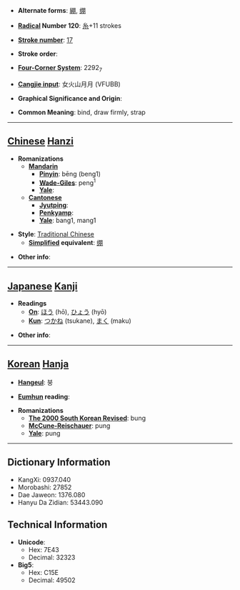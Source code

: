 * '''Alternate forms''': [[綳]], [[绷]]

* '''[[Wiktionary:Chinese radical index| Radical]] Number 120''': [[Wiktionary:Chinese radical index 糸|糸]]+11 strokes

* '''[[Wiktionary:Chinese total strokes index|Stroke number]]''': [[Wiktionary:Chinese total strokes index 17|17]]

* '''Stroke order''': 

* '''[[Wiktionary:Chinese four corner index|Four-Corner System]]''': 2292<sub>7</sub>

* '''[[Wiktionary:Chinese Cangjie index|Cangjie input]]''': 女火山月月 (VFUBB)

* '''Graphical Significance and Origin''': 

* '''Common Meaning''': bind, draw firmly, strap

----

== [[Chinese]] [[Hanzi]] ==

* '''Romanizations'''
** '''[[Mandarin]]'''
*** '''[[Pinyin]]''': bēng (beng1)
*** '''[[Wade-Giles]]''': peng<sup>1</sup>
*** '''[[Yale]]''': 
** '''[[Cantonese]]'''
*** '''[[Jyutping]]''':
*** '''[[Penkyamp]]''': 
*** '''[[Yale]]''': bang1, mang1

* '''Style''': [[Traditional Chinese]] 
** '''[[Simplified Chinese|Simplified]] equivalent''': [[绷]]

* '''Other info''': 

----

== [[Japanese]] [[Kanji]] ==

* '''Readings'''
** '''[[On]]''': [[ほう]] (hō), [[ひょう]] (hyō)
** '''[[Kun]]''': [[つかね]] (tsukane), [[まく]] (maku)

* '''Other info''':  

----

== [[Korean]] [[Hanja]] ==

* '''[[Hangeul]]''': 붕

* '''[[Eumhun]] reading''': 

* '''Romanizations'''
** '''[[The 2000 South Korean Revised Romanization|The 2000 South Korean Revised]]''': bung
** '''[[McCune-Reischauer]]''': pung
** '''[[Yale]]''': pung

----

== Dictionary Information ==

* KangXi: 0937.040
* Morobashi: 27852
* Dae Jaweon: 1376.080
* Hanyu Da Zidian: 53443.090

== Technical Information ==

* '''Unicode''':
** Hex: 7E43
** Decimal: 32323
* '''Big5''':
** Hex: C15E
** Decimal: 49502